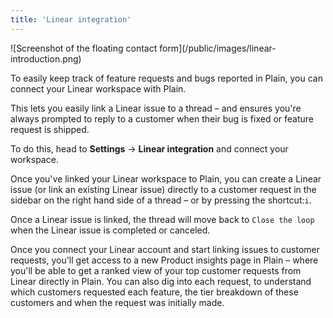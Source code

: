 ```yaml
---
title: 'Linear integration'
---
```


<Frame>![Screenshot of the floating contact form](/public/images/linear-introduction.png)</Frame>

To easily keep track of feature requests and bugs reported in Plain, you can connect your Linear workspace with Plain.

This lets you easily link a Linear issue to a thread – and ensures you're always prompted to reply to a customer when their bug is fixed or feature request is shipped.

To do this, head to **Settings** → **Linear integration** and connect your workspace.

Once you've linked your Linear workspace to Plain, you can create a Linear issue (or link an existing Linear issue) directly to a customer request in the sidebar on the right hand side of a thread – or by pressing the shortcut:`i`.

Once a Linear issue is linked, the thread will move back to `Close the loop` when the Linear issue is completed or canceled.

Once you connect your Linear account and start linking issues to customer requests, you'll get access to a new Product insights page in Plain – where you'll be able to get a ranked view of your top customer requests from Linear directly in Plain. You can also dig into each request, to understand which customers requested each feature, the tier breakdown of these customers and when the request was initially made.